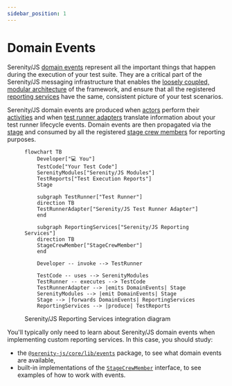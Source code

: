 ```yaml
---
sidebar_position: 1
---
```


# Domain Events

Serenity/JS [domain events](/api/core-events/class/DomainEvent) represent all the important things that happen during the execution of your test suite.
They are a critical part of the Serenity/JS messaging infrastructure
that enables the [loosely coupled, modular architecture](/handbook/architecture/)
of the framework, and ensure that all the registered [reporting services](/handbook/reporting/)
have the same, consistent picture of your test scenarios.

Serenity/JS domain events are produced when [actors](/api/core/class/Actor) perform their [activities](/api/core/class/Activity)
and when [test runner adapters](/handbook/test-runners/) translate information about your test runner lifecycle events.
Domain events are then propagated via the [stage](/api/core/class/Stage) and consumed by all
the registered [stage crew members](/api/core/interface/StageCrewMember) for reporting purposes.

<figure>

```mermaid
flowchart TB
    Developer["💻 You"]
    TestCode["Your Test Code"]
    SerenityModules["Serenity/JS Modules"]
    TestReports["Test Execution Reports"]
    Stage

    subgraph TestRunner["Test Runner"]
    direction TB
    TestRunnerAdapter["Serenity/JS Test Runner Adapter"]
    end

    subgraph ReportingServices["Serenity/JS Reporting Services"]
    direction TB
    StageCrewMember["StageCrewMember"]
    end

    Developer -- invoke --> TestRunner

    TestCode -- uses --> SerenityModules
    TestRunner -- executes --> TestCode
    TestRunnerAdapter --> |emits DomainEvents| Stage
    SerenityModules --> |emit DomainEvents| Stage
    Stage --> |forwards DomainEvents| ReportingServices
    ReportingServices --> |produce| TestReports
```

<figcaption>Serenity/JS Reporting Services integration diagram</figcaption>
</figure>

You'll typically only need to learn about Serenity/JS domain events when implementing custom reporting services. In this case, you should study:
- the [`@serenity-js/core/lib/events`](/api/core-events/class/DomainEvent) package, to see what domain events are available,
- built-in implementations of the [`StageCrewMember`](/api/core/interface/StageCrewMember) interface, to see examples of how to work with events.
